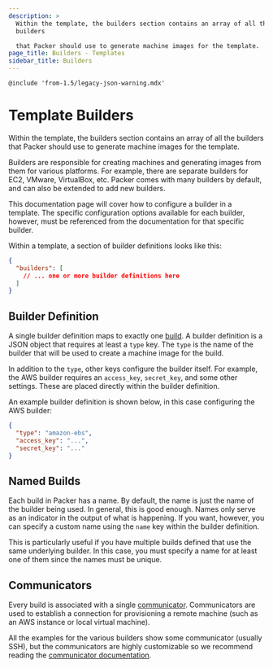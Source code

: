 ```yaml
---
description: >
  Within the template, the builders section contains an array of all the
  builders

  that Packer should use to generate machine images for the template.
page_title: Builders - Templates
sidebar_title: Builders
---
```


`@include 'from-1.5/legacy-json-warning.mdx'`

# Template Builders

Within the template, the builders section contains an array of all the builders
that Packer should use to generate machine images for the template.

Builders are responsible for creating machines and generating images from them
for various platforms. For example, there are separate builders for EC2,
VMware, VirtualBox, etc. Packer comes with many builders by default, and can
also be extended to add new builders.

This documentation page will cover how to configure a builder in a template.
The specific configuration options available for each builder, however, must be
referenced from the documentation for that specific builder.

Within a template, a section of builder definitions looks like this:

```json
{
  "builders": [
    // ... one or more builder definitions here
  ]
}
```

## Builder Definition

A single builder definition maps to exactly one
[build](/docs/basics/terminology#builds). A builder definition is a
JSON object that requires at least a `type` key. The `type` is the name of the
builder that will be used to create a machine image for the build.

In addition to the `type`, other keys configure the builder itself. For
example, the AWS builder requires an `access_key`, `secret_key`, and some other
settings. These are placed directly within the builder definition.

An example builder definition is shown below, in this case configuring the AWS
builder:

```json
{
  "type": "amazon-ebs",
  "access_key": "...",
  "secret_key": "..."
}
```

## Named Builds

Each build in Packer has a name. By default, the name is just the name of the
builder being used. In general, this is good enough. Names only serve as an
indicator in the output of what is happening. If you want, however, you can
specify a custom name using the `name` key within the builder definition.

This is particularly useful if you have multiple builds defined that use the
same underlying builder. In this case, you must specify a name for at least one
of them since the names must be unique.

## Communicators

Every build is associated with a single
[communicator](/docs/templates/communicator). Communicators are used to
establish a connection for provisioning a remote machine (such as an AWS
instance or local virtual machine).

All the examples for the various builders show some communicator (usually SSH),
but the communicators are highly customizable so we recommend reading the
[communicator documentation](/docs/templates/communicator).
